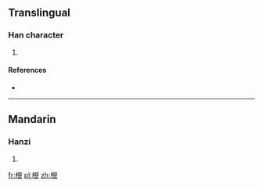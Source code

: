 ==Translingual==

===Han character===
{{Han char|rn=75|rad=木|as=17|sn=21|four=|canj=木火火口 (DFFR)}}

# {{defn|Han|sort=木17}}

====References====
* {{Han ref|kx=0562.260|dkj=15896|hdz=21322.060|uh=6AFF|ud=27391}}

----

==Mandarin==

===Hanzi===
{{cmn-hanzi|pin=[[liàn]] ([[lian4]]), [[yíng]] ([[ying2]])|wg=lien<sup>4</sup>, ying<sup>2</sup>}}

# {{defn|lang=cmn|sort=木17}}

[[fr:櫿]]
[[pl:櫿]]
[[zh:櫿]]